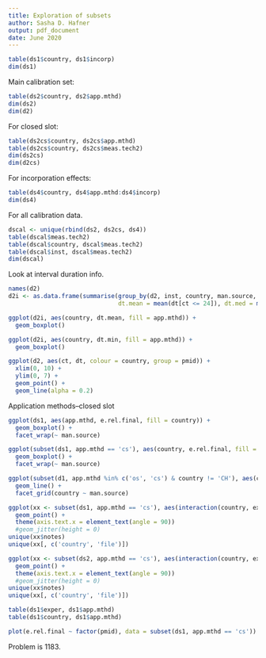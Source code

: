 ```yaml
---
title: Exploration of subsets
author: Sasha D. Hafner
output: pdf_document
date: June 2020
---
```


```r
table(ds1$country, ds1$incorp)
dim(ds1)
```

Main calibration set:
```r
table(ds2$country, ds2$app.mthd)
dim(ds2)
dim(d2)
```

For closed slot:
```r
table(ds2cs$country, ds2cs$app.mthd)
table(ds2cs$country, ds2cs$meas.tech2)
dim(ds2cs)
dim(d2cs)
```

For incorporation effects:
```r
table(ds4$country, ds4$app.mthd:ds4$incorp)
dim(ds4)
```

For all calibration data.
```r
dscal <- unique(rbind(ds2, ds2cs, ds4))
table(dscal$meas.tech2)
table(dscal$country, dscal$meas.tech2)
table(dscal$inst, dscal$meas.tech2)
dim(dscal)
```

Look at interval duration info.

```r
names(d2)
d2i <- as.data.frame(summarise(group_by(d2, inst, country, man.source, app.mthd, pmid), dt.mx = max(dt[ct <= 24]), dt.min = min(dt[ct <= 24]), 
                               dt.mean = mean(dt[ct <= 24]), dt.med = median(dt[ct <= 24])))
```

```r
ggplot(d2i, aes(country, dt.mean, fill = app.mthd)) +
  geom_boxplot()

ggplot(d2i, aes(country, dt.min, fill = app.mthd)) +
  geom_boxplot()

ggplot(d2, aes(ct, dt, colour = country, group = pmid)) +
  xlim(0, 10) +
  ylim(0, 7) +
  geom_point() +
  geom_line(alpha = 0.2)
```

Application methods--closed slot

```r
ggplot(ds1, aes(app.mthd, e.rel.final, fill = country)) +
  geom_boxplot() +
  facet_wrap(~ man.source)
```

```r
ggplot(subset(ds1, app.mthd == 'cs'), aes(country, e.rel.final, fill = country)) +
  geom_boxplot() +
  facet_wrap(~ man.source)
```

```r
ggplot(subset(d1, app.mthd %in% c('os', 'cs') & country != 'CH'), aes(ct, er, colour = app.mthd, group = pmid)) +
  geom_line() +
  facet_grid(country ~ man.source)
```

```r
ggplot(xx <- subset(ds1, app.mthd == 'cs'), aes(interaction(country, exper, man.source), e.rel.final, colour = man.source)) +
  geom_point() +
  theme(axis.text.x = element_text(angle = 90))
  #geom_jitter(height = 0)
unique(xx$notes)
unique(xx[, c('country', 'file')])
```

```r
ggplot(xx <- subset(ds2, app.mthd == 'cs'), aes(interaction(country, exper, man.source), e.rel.final, colour = man.source)) +
  geom_point() +
  theme(axis.text.x = element_text(angle = 90))
  #geom_jitter(height = 0)
unique(xx$notes)
unique(xx[, c('country', 'file')])
```

```r
table(ds1$exper, ds1$app.mthd)
table(ds1$country, ds1$app.mthd)
```

```r
plot(e.rel.final ~ factor(pmid), data = subset(ds1, app.mthd == 'cs'))
```

Problem is 1183.  




